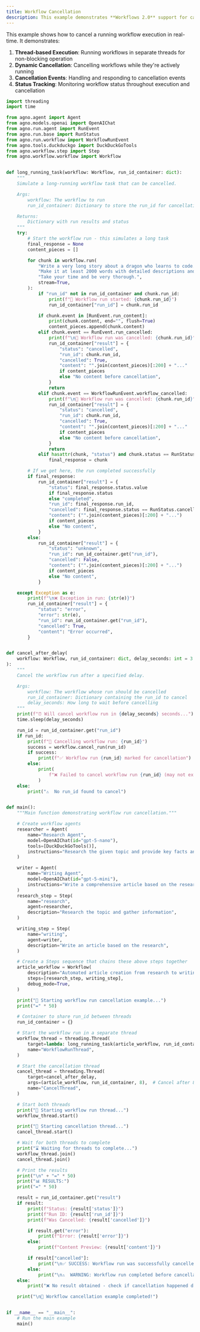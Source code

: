 ```yaml
---
title: Workflow Cancellation
description: This example demonstrates **Workflows 2.0** support for cancelling running workflow executions, including thread-based cancellation and handling cancelled responses.
---
```


This example shows how to cancel a running workflow execution in real-time. It demonstrates:

1. **Thread-based Execution**: Running workflows in separate threads for non-blocking operation
2. **Dynamic Cancellation**: Cancelling workflows while they're actively running
3. **Cancellation Events**: Handling and responding to cancellation events
4. **Status Tracking**: Monitoring workflow status throughout execution and cancellation

```python workflow_cancellation.py
import threading
import time

from agno.agent import Agent
from agno.models.openai import OpenAIChat
from agno.run.agent import RunEvent
from agno.run.base import RunStatus
from agno.run.workflow import WorkflowRunEvent
from agno.tools.duckduckgo import DuckDuckGoTools
from agno.workflow.step import Step
from agno.workflow.workflow import Workflow


def long_running_task(workflow: Workflow, run_id_container: dict):
    """
    Simulate a long-running workflow task that can be cancelled.

    Args:
        workflow: The workflow to run
        run_id_container: Dictionary to store the run_id for cancellation

    Returns:
        Dictionary with run results and status
    """
    try:
        # Start the workflow run - this simulates a long task
        final_response = None
        content_pieces = []

        for chunk in workflow.run(
            "Write a very long story about a dragon who learns to code. "
            "Make it at least 2000 words with detailed descriptions and dialogue. "
            "Take your time and be very thorough.",
            stream=True,
        ):
            if "run_id" not in run_id_container and chunk.run_id:
                print(f"🚀 Workflow run started: {chunk.run_id}")
                run_id_container["run_id"] = chunk.run_id

            if chunk.event in [RunEvent.run_content]:
                print(chunk.content, end="", flush=True)
                content_pieces.append(chunk.content)
            elif chunk.event == RunEvent.run_cancelled:
                print(f"\n🚫 Workflow run was cancelled: {chunk.run_id}")
                run_id_container["result"] = {
                    "status": "cancelled",
                    "run_id": chunk.run_id,
                    "cancelled": True,
                    "content": "".join(content_pieces)[:200] + "..."
                    if content_pieces
                    else "No content before cancellation",
                }
                return
            elif chunk.event == WorkflowRunEvent.workflow_cancelled:
                print(f"\n🚫 Workflow run was cancelled: {chunk.run_id}")
                run_id_container["result"] = {
                    "status": "cancelled",
                    "run_id": chunk.run_id,
                    "cancelled": True,
                    "content": "".join(content_pieces)[:200] + "..."
                    if content_pieces
                    else "No content before cancellation",
                }
                return
            elif hasattr(chunk, "status") and chunk.status == RunStatus.completed:
                final_response = chunk

        # If we get here, the run completed successfully
        if final_response:
            run_id_container["result"] = {
                "status": final_response.status.value
                if final_response.status
                else "completed",
                "run_id": final_response.run_id,
                "cancelled": final_response.status == RunStatus.cancelled,
                "content": ("".join(content_pieces)[:200] + "...")
                if content_pieces
                else "No content",
            }
        else:
            run_id_container["result"] = {
                "status": "unknown",
                "run_id": run_id_container.get("run_id"),
                "cancelled": False,
                "content": ("".join(content_pieces)[:200] + "...")
                if content_pieces
                else "No content",
            }

    except Exception as e:
        print(f"\n❌ Exception in run: {str(e)}")
        run_id_container["result"] = {
            "status": "error",
            "error": str(e),
            "run_id": run_id_container.get("run_id"),
            "cancelled": True,
            "content": "Error occurred",
        }


def cancel_after_delay(
    workflow: Workflow, run_id_container: dict, delay_seconds: int = 3
):
    """
    Cancel the workflow run after a specified delay.

    Args:
        workflow: The workflow whose run should be cancelled
        run_id_container: Dictionary containing the run_id to cancel
        delay_seconds: How long to wait before cancelling
    """
    print(f"⏰ Will cancel workflow run in {delay_seconds} seconds...")
    time.sleep(delay_seconds)

    run_id = run_id_container.get("run_id")
    if run_id:
        print(f"🚫 Cancelling workflow run: {run_id}")
        success = workflow.cancel_run(run_id)
        if success:
            print(f"✅ Workflow run {run_id} marked for cancellation")
        else:
            print(
                f"❌ Failed to cancel workflow run {run_id} (may not exist or already completed)"
            )
    else:
        print("⚠️  No run_id found to cancel")


def main():
    """Main function demonstrating workflow run cancellation."""

    # Create workflow agents
    researcher = Agent(
        name="Research Agent",
        model=OpenAIChat(id="gpt-5-nano"),
        tools=[DuckDuckGoTools()],
        instructions="Research the given topic and provide key facts and insights.",
    )

    writer = Agent(
        name="Writing Agent",
        model=OpenAIChat(id="gpt-5-mini"),
        instructions="Write a comprehensive article based on the research provided. Make it engaging and well-structured.",
    )
    research_step = Step(
        name="research",
        agent=researcher,
        description="Research the topic and gather information",
    )

    writing_step = Step(
        name="writing",
        agent=writer,
        description="Write an article based on the research",
    )

    # Create a Steps sequence that chains these above steps together
    article_workflow = Workflow(
        description="Automated article creation from research to writing",
        steps=[research_step, writing_step],
        debug_mode=True,
    )

    print("🚀 Starting workflow run cancellation example...")
    print("=" * 50)

    # Container to share run_id between threads
    run_id_container = {}

    # Start the workflow run in a separate thread
    workflow_thread = threading.Thread(
        target=lambda: long_running_task(article_workflow, run_id_container),
        name="WorkflowRunThread",
    )

    # Start the cancellation thread
    cancel_thread = threading.Thread(
        target=cancel_after_delay,
        args=(article_workflow, run_id_container, 8),  # Cancel after 8 seconds
        name="CancelThread",
    )

    # Start both threads
    print("🏃 Starting workflow run thread...")
    workflow_thread.start()

    print("🏃 Starting cancellation thread...")
    cancel_thread.start()

    # Wait for both threads to complete
    print("⌛ Waiting for threads to complete...")
    workflow_thread.join()
    cancel_thread.join()

    # Print the results
    print("\n" + "=" * 50)
    print("📊 RESULTS:")
    print("=" * 50)

    result = run_id_container.get("result")
    if result:
        print(f"Status: {result['status']}")
        print(f"Run ID: {result['run_id']}")
        print(f"Was Cancelled: {result['cancelled']}")

        if result.get("error"):
            print(f"Error: {result['error']}")
        else:
            print(f"Content Preview: {result['content']}")

        if result["cancelled"]:
            print("\n✅ SUCCESS: Workflow run was successfully cancelled!")
        else:
            print("\n⚠️  WARNING: Workflow run completed before cancellation")
    else:
        print("❌ No result obtained - check if cancellation happened during streaming")

    print("\n🏁 Workflow cancellation example completed!")


if __name__ == "__main__":
    # Run the main example
    main()
```